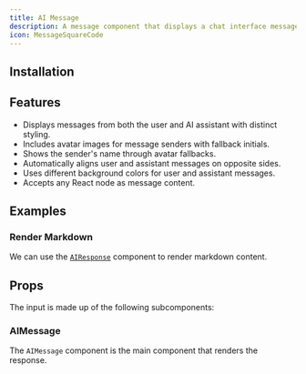 ```yaml
---
title: AI Message
description: A message component that displays a chat interface message from either a user or an AI.
icon: MessageSquareCode
---
```


<Preview path="ai-message" />

## Installation

<Installer packageName="ai" />

## Features

- Displays messages from both the user and AI assistant with distinct styling.
- Includes avatar images for message senders with fallback initials.
- Shows the sender's name through avatar fallbacks.
- Automatically aligns user and assistant messages on opposite sides.
- Uses different background colors for user and assistant messages.
- Accepts any React node as message content.

## Examples

### Render Markdown

We can use the [`AIResponse`](/components/ai-response) component to render markdown content.

<Preview path="ai-message-markdown" />

## Props

The input is made up of the following subcomponents:

### AIMessage

The `AIMessage` component is the main component that renders the response.

<AutoTypeTable path="node_modules/@repo/ai/message.tsx" name="AIMessageProps" />
